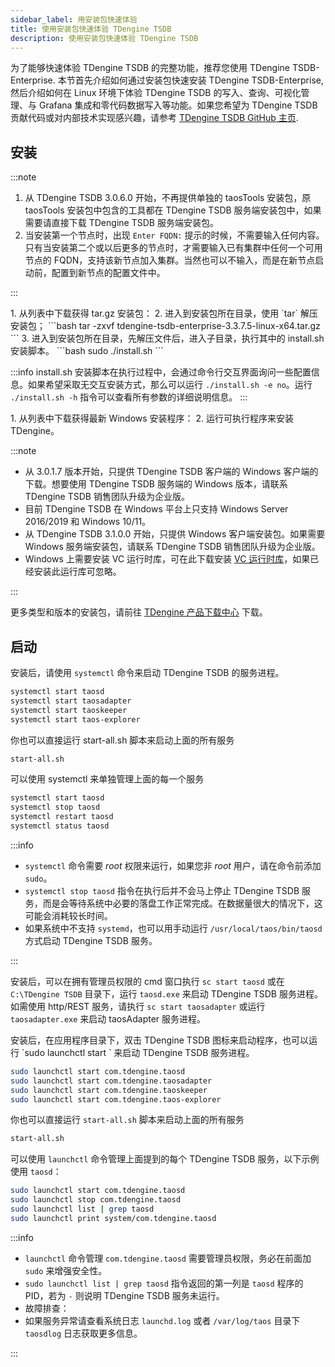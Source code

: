 ```yaml
---
sidebar_label: 用安装包快速体验
title: 使用安装包快速体验 TDengine TSDB
description: 使用安装包快速体验 TDengine TSDB
---
```



为了能够快速体验 TDengine TSDB 的完整功能，推荐您使用 TDengine TSDB-Enterprise. 本节首先介绍如何通过安装包快速安装 TDengine TSDB-Enterprise, 然后介绍如何在 Linux 环境下体验 TDengine TSDB 的写入、查询、可视化管理、与 Grafana 集成和零代码数据写入等功能。如果您希望为 TDengine TSDB 贡献代码或对内部技术实现感兴趣，请参考 [TDengine TSDB GitHub 主页](https://github.com/taosdata/TDengine).

## 安装

:::note

1. 从 TDengine TSDB 3.0.6.0 开始，不再提供单独的 taosTools 安装包，原 taosTools 安装包中包含的工具都在 TDengine TSDB 服务端安装包中，如果需要请直接下载 TDengine TSDB 服务端安装包。
2. 当安装第一个节点时，出现 `Enter FQDN:` 提示的时候，不需要输入任何内容。只有当安装第二个或以后更多的节点时，才需要输入已有集群中任何一个可用节点的 FQDN，支持该新节点加入集群。当然也可以不输入，而是在新节点启动前，配置到新节点的配置文件中。

:::

<Tabs>

<TabItem label="Linux - tar.gz 安装" value="tarinst">
1. 从列表中下载获得 tar.gz 安装包：
    <PkgListV37 productName="TDengine TSDB-Enterprise" version="3.3.7.5" platform="Linux-Generic" pkgType="Server" jsonPath="version-json/product-data.json"/>
2. 进入到安装包所在目录，使用 `tar` 解压安装包；
    ```bash
    tar -zxvf tdengine-tsdb-enterprise-3.3.7.5-linux-x64.tar.gz
    ```
3. 进入到安装包所在目录，先解压文件后，进入子目录，执行其中的 install.sh 安装脚本。
    ```bash
    sudo ./install.sh
    ```

:::info
install.sh 安装脚本在执行过程中，会通过命令行交互界面询问一些配置信息。如果希望采取无交互安装方式，那么可以运行 `./install.sh -e no`。运行 `./install.sh -h` 指令可以查看所有参数的详细说明信息。
:::
</TabItem>

<TabItem label="Windows 安装" value="windows">
1. 从列表中下载获得最新 Windows 安装程序：
    <PkgListV37 productName="TDengine TSDB-Enterprise" version="3.3.7.5" platform="Windows" pkgType="Server" jsonPath="version-json/product-data.json"/>
2. 运行可执行程序来安装 TDengine。

:::note

- 从 3.0.1.7 版本开始，只提供 TDengine TSDB 客户端的 Windows 客户端的下载。想要使用 TDengine TSDB 服务端的 Windows 版本，请联系 TDengine TSDB 销售团队升级为企业版。
- 目前 TDengine TSDB 在 Windows 平台上只支持 Windows Server 2016/2019 和 Windows 10/11。
- 从 TDengine TSDB 3.1.0.0 开始，只提供 Windows 客户端安装包。如果需要 Windows 服务端安装包，请联系 TDengine TSDB 销售团队升级为企业版。
- Windows 上需要安装 VC 运行时库，可在此下载安装 [VC 运行时库](https://learn.microsoft.com/zh-cn/cpp/windows/latest-supported-vc-redist?view=msvc-170)，如果已经安装此运行库可忽略。

:::
</TabItem>

</Tabs>

更多类型和版本的安装包，请前往 [TDengine 产品下载中心](https://www.taosdata.com/download-center?product=TDengine+TSDB-Enterprise) 下载。

## 启动

<Tabs>
<TabItem label="Linux 系统" value="linux">

安装后，请使用 `systemctl` 命令来启动 TDengine TSDB 的服务进程。

```bash
systemctl start taosd
systemctl start taosadapter
systemctl start taoskeeper
systemctl start taos-explorer
```

你也可以直接运行 start-all.sh 脚本来启动上面的所有服务

```bash
start-all.sh 
```

可以使用 systemctl 来单独管理上面的每一个服务

```bash
systemctl start taosd
systemctl stop taosd
systemctl restart taosd
systemctl status taosd
```

:::info

- `systemctl` 命令需要 _root_ 权限来运行，如果您非 _root_ 用户，请在命令前添加 `sudo`。
- `systemctl stop taosd` 指令在执行后并不会马上停止 TDengine TSDB 服务，而是会等待系统中必要的落盘工作正常完成。在数据量很大的情况下，这可能会消耗较长时间。
- 如果系统中不支持 `systemd`，也可以用手动运行 `/usr/local/taos/bin/taosd` 方式启动 TDengine TSDB 服务。

:::

</TabItem>

<TabItem label="Windows 系统" value="windows">

安装后，可以在拥有管理员权限的 cmd 窗口执行 `sc start taosd` 或在 `C:\TDengine TSDB` 目录下，运行 `taosd.exe` 来启动 TDengine TSDB 服务进程。如需使用 http/REST 服务，请执行 `sc start taosadapter` 或运行 `taosadapter.exe` 来启动 taosAdapter 服务进程。

</TabItem>

<TabItem label="macOS 系统" value="macos">
安装后，在应用程序目录下，双击 TDengine TSDB 图标来启动程序，也可以运行 `sudo launchctl start ` 来启动 TDengine TSDB 服务进程。

```bash
sudo launchctl start com.tdengine.taosd
sudo launchctl start com.tdengine.taosadapter
sudo launchctl start com.tdengine.taoskeeper
sudo launchctl start com.tdengine.taos-explorer
```

你也可以直接运行 `start-all.sh` 脚本来启动上面的所有服务

```bash
start-all.sh
```

可以使用 `launchctl` 命令管理上面提到的每个 TDengine TSDB 服务，以下示例使用 `taosd`：

```bash
sudo launchctl start com.tdengine.taosd
sudo launchctl stop com.tdengine.taosd
sudo launchctl list | grep taosd
sudo launchctl print system/com.tdengine.taosd
```

:::info

- `launchctl` 命令管理 `com.tdengine.taosd` 需要管理员权限，务必在前面加 `sudo` 来增强安全性。
- `sudo launchctl list | grep taosd` 指令返回的第一列是 `taosd` 程序的 PID，若为 `-` 则说明 TDengine TSDB 服务未运行。
- 故障排查：
- 如果服务异常请查看系统日志 `launchd.log` 或者 `/var/log/taos` 目录下 `taosdlog` 日志获取更多信息。

:::
</TabItem>

</Tabs>


<Getstarted />
